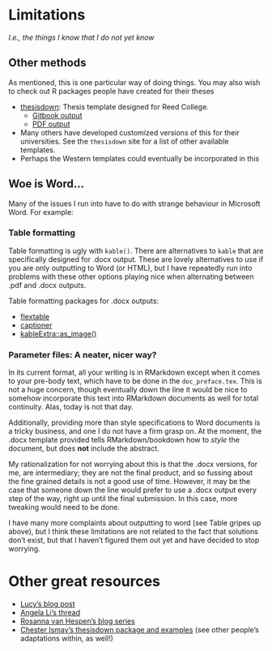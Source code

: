 # Limitations
*I.e., the things I know that I do not yet know*

## Other methods
As mentioned, this is one particular way of doing things. You may also wish to check out R packages people have created for their theses

- [thesisdown](https://github.com/ismayc/thesisdown): Thesis template designed for Reed College.
  - [Gitbook output](https://thesisdown.netlify.com/)
  - [PDF output](https://github.com/ismayc/thesisdown_book/blob/gh-pages/thesis.pdf)
- Many others have developed customized versions of this for their universities. See the `thesisdown` site for a list of other available templates.
- Perhaps the Western templates could eventually be incorporated in this

## Woe is Word...

Many of the issues I run into have to do with strange behaviour in Microsoft Word. For example:

### Table formatting

Table formatting is ugly with `kable()`. There are alternatives to `kable` that are specifically designed for .docx output. These are lovely alternatives to use if you are only outputting to Word (or HTML), but I have repeatedly run into problems with these other options playing nice when alternating between .pdf and .docx outputs.

Table formatting packages for .docx outputs:

- [flextable](https://cran.r-project.org/web/packages/flextable/vignettes/overview.html)
- [captioner](https://cran.r-project.org/web/packages/captioner/vignettes/using_captioner.html)
- [kableExtra::as_image()](https://haozhu233.github.io/kableExtra/save_kable_and_as_image.html)

### Parameter files: A neater, nicer way?

In its current format, all your writing is in RMarkdown except when it comes to your pre-body text, which have to be done in the `doc_preface.tex`. This is not a huge concern, though eventually down the line it would be nice to somehow incorporate this text into RMarkdown documents as well for total continuity. Alas, today is not that day.

Additionally, providing more than style specifications to Word documents is a tricky business, and one I do not have a firm grasp on. At the moment, the .docx template provided tells RMarkdown/bookdown how to *style* the document, but does **not** include the abstract.

My rationalization for not worrying about this is that the .docx versions, for me, are intermediary; they are not the final product, and so fussing about the fine grained details is not a good use of time. However, it may be the case that someone down the line would prefer to use a .docx output every step of the way, right up until the final submission. In this case, more tweaking would need to be done.

I have many more complaints about outputting to word (see Table gripes up above), but I think these limitations are not related to the fact that solutions don't exist, but that I haven't figured them out yet and have decided to stop worrying.

# Other great resources

- [Lucy's blog post](https://livefreeordichotomize.com/2018/09/14/one-year-to-dissertate/)
- [Angela Li's thread](https://twitter.com/CivicAngela/status/1024469727274565633)
- [Rosanna van Hespen's blog series](https://rosannavanhespenresearch.wordpress.com/2016/02/03/writing-your-thesis-with-r-markdown-1-getting-started/)
- [Chester Ismay's thesisdown package and examples](https://github.com/ismayc/thesisdown) (see other people's adaptations within, as well!)